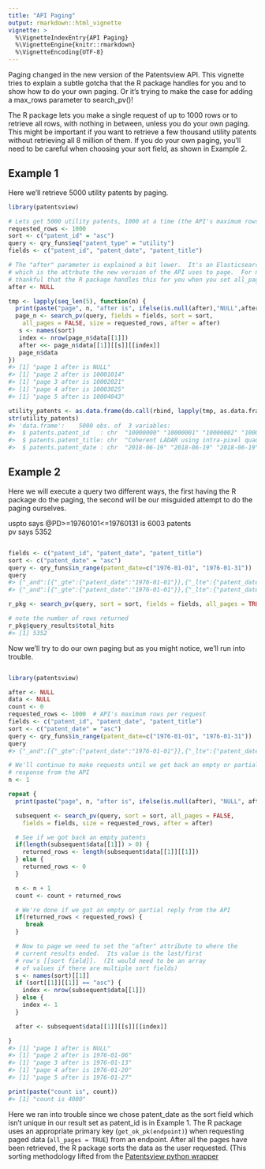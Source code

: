 ```yaml
---
title: "API Paging"
output: rmarkdown::html_vignette
vignette: >
  %\VignetteIndexEntry{API Paging}
  %\VignetteEngine{knitr::rmarkdown}
  %\VignetteEncoding{UTF-8}
---
```




  Paging changed in the new version of the Patentsview API.  This vignette tries to explain a
subtle gotcha that the R package handles for you and to show how to do your own paging.  Or
it's trying to make the case for adding a max_rows parameter to search_pv()!

  The R package lets you make a single request of up to 1000 rows or to retrieve all rows,
with nothing in between, unless you do your own paging.  This might be important if you
want to retrieve a few thousand utility patents without retrieving all 8 million of them.
If you do your own paging, you'll need to be careful when choosing your sort field, as
shown in Example 2.

## Example 1

Here we'll retrieve 5000 utility patents by paging.


``` r
library(patentsview)

# Lets get 5000 utility patents, 1000 at a time (the API's maximum rows per request)
requested_rows <- 1000
sort <- c("patent_id" = "asc")
query <- qry_funs$eq("patent_type" = "utility")
fields <- c("patent_id", "patent_date", "patent_title")

# The "after" parameter is explained a bit lower.  It's an Elasticsearch thing,
# which is the attrbute the new version of the API uses to page.  For now, just be 
# thankful that the R package handles this for you when you set all_pages = TRUE
after <- NULL

tmp <- lapply(seq_len(5), function(n) {
  print(paste("page", n, "after is", ifelse(is.null(after),"NULL",after)))
  page_n <- search_pv(query, fields = fields, sort = sort, 
    all_pages = FALSE, size = requested_rows, after = after)
   s <- names(sort)
   index <- nrow(page_n$data[[1]])
   after <<- page_n$data[[1]][[s]][[index]]
   page_n$data
})
#> [1] "page 1 after is NULL"
#> [1] "page 2 after is 10001014"
#> [1] "page 3 after is 10002021"
#> [1] "page 4 after is 10003025"
#> [1] "page 5 after is 10004043"

utility_patents <- as.data.frame(do.call(rbind, lapply(tmp, as.data.frame)))
str(utility_patents)
#> 'data.frame':	5000 obs. of  3 variables:
#>  $ patents.patent_id   : chr  "10000000" "10000001" "10000002" "10000003" ...
#>  $ patents.patent_title: chr  "Coherent LADAR using intra-pixel quadrature detection" "Injection molding machine and mold thickness control method" "Method for manufacturing polymer film and co-extruded film" "Method for producing a container from a thermoplastic" ...
#>  $ patents.patent_date : chr  "2018-06-19" "2018-06-19" "2018-06-19" "2018-06-19" ...
```
## Example 2

Here we will execute a query two different ways, the first having the R package do
the paging, the second will be our misguided attempt to do the paging ourselves.

uspto says @PD>=19760101<=19760131 is 6003 patents   
pv says 5352


``` r

fields <- c("patent_id", "patent_date", "patent_title")
sort <- c("patent_date" = "asc")
query <- qry_funs$in_range(patent_date=c("1976-01-01", "1976-01-31"))
query
#> {"_and":[{"_gte":{"patent_date":"1976-01-01"}},{"_lte":{"patent_date":"1976-01-31"}}]}
#> {"_and":[{"_gte":{"patent_date":"1976-01-01"}},{"_lte":{"patent_date":"1976-01-31"}}]}

r_pkg <- search_pv(query, sort = sort, fields = fields, all_pages = TRUE)

# note the number of rows returned
r_pkg$query_results$total_hits
#> [1] 5352
```

Now we'll try to do our own paging but as you might notice, we'll run into trouble.


``` r

library(patentsview)

after <- NULL
data <- NULL
count <- 0
requested_rows <- 1000  # API's maximum rows per request
fields <- c("patent_id", "patent_date", "patent_title")
sort <- c("patent_date" = "asc")
query <- qry_funs$in_range(patent_date=c("1976-01-01", "1976-01-31"))
query
#> {"_and":[{"_gte":{"patent_date":"1976-01-01"}},{"_lte":{"patent_date":"1976-01-31"}}]}

# We'll continue to make requests until we get back an empty or partial
# response from the API
n <- 1

repeat {
  print(paste("page", n, "after is", ifelse(is.null(after), "NULL", after)))

  subsequent <- search_pv(query, sort = sort, all_pages = FALSE,
    fields = fields, size = requested_rows, after = after)

  # See if we got back an empty patents   
  if(length(subsequent$data[[1]]) > 0) {
    returned_rows <- length(subsequent$data[[1]][[1]])
  } else {
    returned_rows <- 0
  }

  n <- n + 1
  count <- count + returned_rows

  # We're done if we got an empty or partial reply from the API
  if(returned_rows < requested_rows) {
     break
  }

  # Now to page we need to set the "after" attribute to where the
  # current results ended.  Its value is the last/first
  # row's [[sort field]].  (It would need to be an array 
  # of values if there are multiple sort fields)
  s <- names(sort)[[1]]
  if (sort[[1]][[1]] == "asc") {
    index <- nrow(subsequent$data[[1]])
  } else {
    index <- 1
  }

  after <- subsequent$data[[1]][[s]][[index]]

}
#> [1] "page 1 after is NULL"
#> [1] "page 2 after is 1976-01-06"
#> [1] "page 3 after is 1976-01-13"
#> [1] "page 4 after is 1976-01-20"
#> [1] "page 5 after is 1976-01-27"

print(paste("count is", count))
#> [1] "count is 4000"
```

Here we ran into trouble since we chose patent_date as the sort field which
isn't unique in our result set as patent_id is in Example 1.  The R package
uses an appropriate primary key (```get_ok_pk(endpoint)```) when requesting
paged data (```all_pages = TRUE```) from an endpoint.  After all the pages
have been retrieved, the R package sorts the data as the user requested.
(This sorting methodology lifted from the [Patentsview python wrapper](https://github.com/PatentsView/PatentsView-APIWrapper)
